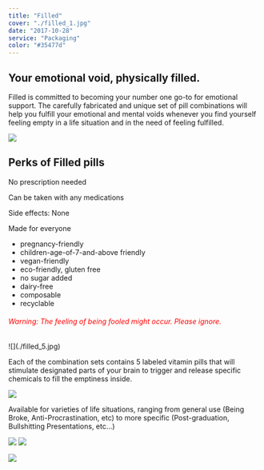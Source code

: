```yaml
---
title: "Filled"
cover: "./filled_1.jpg"
date: "2017-10-28"
service: "Packaging"
color: "#35477d"
---
```


## Your emotional void, physically filled.

Filled is committed to becoming your number one go-to for emotional support. The carefully fabricated and unique set of pill combinations will help you fulfill your emotional and mental voids whenever you find yourself feeling empty in a life situation and in the need of feeling fulfilled.

![](./filled.jpg)

## Perks of Filled pills

No prescription needed

Can be taken with any medications

Side effects: None

Made for everyone

- pregnancy-friendly
- children-age-of-7-and-above friendly
- vegan-friendly
- eco-friendly, gluten free
- no sugar added
- dairy-free
- composable
- recyclable

<h6 style="color:rgb(255, 0, 0);">Warning: The feeling of being fooled might occur. Please ignore.</h6>
![](./filled_5.jpg)

Each of the combination sets contains 5 labeled vitamin pills that will stimulate designated parts of your brain to trigger and release specific chemicals to fill the emptiness inside.

![](./filled_6.jpg)

Available for varieties of life situations, ranging from general use (Being Broke, Anti-Procrastination, etc) to more specific (Post-graduation, Bullshitting Presentations, etc…)

![](./filled_7.jpg)
![](./filled_9.jpg)

![](./filled_8.jpg)
